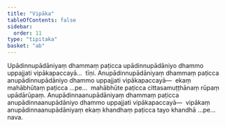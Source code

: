 ```yaml
---
title: "Vipāka"
tableOfContents: false
sidebar:
  order: 11
type: "tipitaka"
basket: "ab"
---
```



<DynamicBreadcrumb />

<Division number="10">

<Paragraph number="2466">
Upādinnupādāniyaṃ dhammaṃ paṭicca upādinnupādāniyo dhammo uppajjati vipākapaccayā…  tīṇi.
</Paragraph>

<Paragraph number="2467">
Anupādinnupādāniyaṃ dhammaṃ paṭicca anupādinnupādāniyo dhammo uppajjati vipākapaccayā—  ekaṃ mahābhūtaṃ paṭicca …pe…  mahābhūte paṭicca cittasamuṭṭhānaṃ rūpaṃ upādārūpaṃ.
</Paragraph>

<Paragraph number="2468">
Anupādinnaanupādāniyaṃ dhammaṃ paṭicca anupādinnaanupādāniyo dhammo uppajjati vipākapaccayā—  vipākaṃ anupādinnaanupādāniyaṃ ekaṃ khandhaṃ paṭicca tayo khandhā …pe…  nava.
</Paragraph>
</Division>